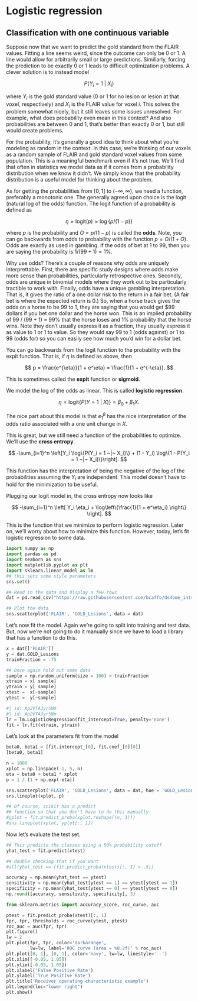 # Logistic regression
## Classification with one continuous variable

Suppose now that we want to predict the gold standard from the FLAIR
values. Fitting a line seems weird, since the outcome can only be 0
or 1. A line would allow for arbitrarily small or large
predictions. Similiarly, forcing the prediction to be exactly 0 or 1
leads to difficult optimization problems. A clever solution is to
instead model

$$
P(Y_i = 1 ~|~ X_i)
$$

where $Y_i$ is the gold standard value (0 or 1 for no lesion or lesion
at that voxel, respectively) and $X_i$ is the FLAIR value for voxel
$i$. This solves the problem somewhat nicely, but it still leaves some
issues unresolved. For example, what does probability even mean in
this context? And also probabilities are between 0 and 1, that's
better than exactly 0 or 1, but still would create problems.

For the probability, it's generally a good idea to think about what
you're modeling as random in the context. In this case, we're thinking
of our voxels as a random sample of FLAIR and gold standard voxel
values from some population. This is a meaningful benchmark even if
it's not true. We'll find that often in statistics we model data as if
it comes from a probability distribution when we know it didn't. We
simply know that the probability distribution is a useful model for
thinking about the problem.

As for getting the probabilities from $[0,1]$ to $(-\infty, \infty)$,
we need a function, preferably a monotonic one. The generally agreed
upon choice is the logit (natural log of the odds) function. The logit
function of a probability is defined as

$$
\eta = \mathrm{logit}(p) = \log\{p / (1 - p)\}
$$

where $p$ is the probability and $O = p/(1-p)$ is called the
**odds**. Note, you can go backwards from odds to probability with the
function $p = O / (1 + O)$. Odds are exactly as used in gambling. If
the odds of bet at 1 to 99, then you are saying the probability is $1
/ (99 + 1) = 1\%$.

Why use odds? There's a couple of reasons why odds are uniquely
interprettable. First, there are specific study designs where odds
make more sense than probabilities, particularly retrospective
ones. Secondly, odds are unique in binomial models where they work out
to be particularly tractible to work with. Finally, odds have a unique
gambling interpretation. That is, it gives the ratio of a one dollar
risk to the return in a fair bet. (A fair bet is where the expected
return is 0.) So, when a horse track gives the odds on a horse to be
99 to 1, they are saying that you would get $99 dollars if you bet one
dollar and the horse won. This is an implied probability of 99 / (99 +
1) = 99% that the horse loses and 1% probability that the horse
wins. Note they don't usually express it as a fraction, they usually
espress it as value to 1 or 1 to value. So they would say 99 to 1
(odds against) or 1 to 99 (odds for) so you can easily see how much
you'd win for a dollar bet.

You can go backwards from the logit function to the probability with
the expit function. That is, if $\eta$ is defined as above, then

$$
p = \frac{e^{\eta}}{1 + e^\eta} = \frac{1}{1 + e^{-\eta}}.
$$

This is sometimes called the **expit** function or **sigmoid**.


We model the log of the odds as linear. This is called **logistic regression**.

$$
\eta = \mathrm{logit}\left\{ P(Y = 1 ~|~ X) \right\}
= \beta_0 + \beta_1 X.
$$

The nice part about this model is that $e^\beta_1$ has the nice
interpretation of the odds ratio associated with a one unit change in
$X$.

This is great, but we still need a function of the probabilities to
optimize. We'll use the **cross entropy**.

$$
-\sum_{i=1}^n \left[Y_i \log\{P(Y_i = 1 ~|~ X_i)\} + (1 - Y_i) \log\{1 - P(Y_i = 1 ~|~ X_i)\}\right].
$$

This function has the interpretation of being the negative of the log
of the probabilities assuming the $Y_i$ are independent. This model
doesn't have to hold for the minimization to be useful.

Plugging our logit model in, the cross entropy now looks like

$$
-\sum_{i=1}^n \left[
  Y_i \eta_i + \log\left\{\frac{1}{1 + e^\eta_i} \right\} \right].
$$

This is the function that we minimize to perform logistic
regression. Later on, we'll worry about how to minimize this
function. However, today, let's fit logistic regression to some data.

```python
import numpy as np
import pandas as pd
import seaborn as sns
import matplotlib.pyplot as plt
import sklearn.linear_model as lm
## this sets some style parameters
sns.set()

## Read in the data and display a few rows
dat = pd.read_csv("https://raw.githubusercontent.com/bcaffo/ds4bme_intro/master/data/oasis.csv")
```

```python
## Plot the data
sns.scatterplot('FLAIR', 'GOLD_Lesions', data = dat)
```

Let's now fit the model. Again we're going to split into training and
test data. But, now we're not going to do it manually since we have to
load a library that has a function to do this.

```python
x = dat[['FLAIR']]
y = dat.GOLD_Lesions
trainFraction = .75

## Once again hold out some data
sample = np.random.uniform(size = 100) < trainFraction
xtrain = x[ sample]
ytrain = y[ sample]
xtest =  x[~sample]
ytest =  y[~sample]
```

```python
#| id: Ap2VTA3yr5Nm
#| id: Ap2VTA3yr5Nm
lr = lm.LogisticRegression(fit_intercept=True, penalty='none')
fit = lr.fit(xtrain, ytrain)
```

Let's look at the parameters fit from the model

```python
beta0, beta1 = [fit.intercept_[0], fit.coef_[0][0]]
[beta0, beta1]
```

```python
n = 1000
xplot = np.linspace(-1, 5, n)
eta = beta0 + beta1 * xplot
p = 1 / (1 + np.exp(-eta))

sns.scatterplot('FLAIR', 'GOLD_Lesions', data = dat, hue = 'GOLD_Lesions')
sns.lineplot(xplot, p)

## Of course, scikit has a predict
## function so that you don't have to do this manually
#yplot = fit.predict_proba(xplot.reshape((n, 1)))
#sns.lineplot(xplot, yplot[:, 1])
```

Now let's evaluate the test set.

```python
## This predicts the classes using a 50% probability cutoff
yhat_test = fit.predict(xtest)

## double checking that if you want
#all(yhat_test == (fit.predict_proba(xtest)[:, 1] > .5))

accuracy = np.mean(yhat_test == ytest)
sensitivity = np.mean(yhat_test[ytest == 1] == ytest[ytest == 1])
specificity = np.mean(yhat_test[ytest == 0] == ytest[ytest == 0])
np.round([accuracy, sensitivity, specificity], 3)
```

```python
from sklearn.metrics import accuracy_score, roc_curve, auc

ptest = fit.predict_proba(xtest)[:, 1]
fpr, tpr, thresholds = roc_curve(ytest, ptest)
roc_auc = auc(fpr, tpr)
plt.figure()
lw = 2
plt.plot(fpr, tpr, color='darkorange',
         lw=lw, label='ROC curve (area = %0.2f)' % roc_auc)
plt.plot([0, 1], [0, 1], color='navy', lw=lw, linestyle='--')
plt.xlim([-0.05, 1.05])
plt.ylim([-0.05, 1.05])
plt.xlabel('False Positive Rate')
plt.ylabel('True Positive Rate')
plt.title('Receiver operating characteristic example')
plt.legend(loc="lower right")
plt.show()
```

